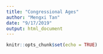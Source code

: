 ```yaml
---
title: "Congressional Ages"
author: "Mengxi Tan"
date: "9/17/2019"
output: html_document
---
```


```r
knitr::opts_chunk$set(echo = TRUE)
```

